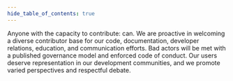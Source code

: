 ```yaml
---
hide_table_of_contents: true
---
```



Anyone with the capacity to contribute: can. We are proactive in welcoming a diverse contributor base for our code,
documentation, developer relations, education, and communication efforts. Bad actors will be met with a published governance model and enforced code of conduct. Our users deserve representation in our development communities, and we promote
varied perspectives and respectful debate.
